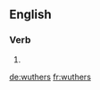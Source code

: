 ==English==

===Verb===
{{head|en|verb form}}

# {{en-third-person singular of|wuther}}

[[de:wuthers]]
[[fr:wuthers]]